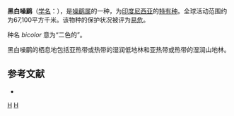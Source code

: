 {{noteTA
|G1=unit
}}
{{Speciesbox
| image = Sumatran Laughingthrush RWD4.jpg
| image caption = 黑白噪鹛
| status = VU 
| status_system = IUCN3.1
| genus = Garrulax
| species = bicolor
| authority = {{link-en|古斯塔夫·哈特劳布|Gustav Hartlaub|Hartlaub}}, 1844
| range_map = 
}}

'''黑白噪鹛'''（[[学名|学名]]：{{lang|la|''Garrulax bicolor''}}），是[[噪鹛属|噪鹛属]]的一种，为[[印度尼西亚|印度尼西亚]]的[[特有种|特有种]]。全球活动范围约为67,100平方千米。该物种的保护状况被评为[[易危|易危]]。

种名 ''bicolor'' 意为“二色的”。

黑白噪鹛的栖息地包括亚热带或热带的湿润低地林和亚热带或热带的湿润山地林。

== 参考文献 ==
*{{cite web|url=http://www.birdlife.org/datazone/speciesfactsheet.php?id=32312&m=0|title=Garrulax bicolor|publisher=[[国际鸟盟|BirdLife.org]]|accessdate=2011-06-27}}
{{Taxonbar|from=Q1923410}}

[[Category:噪鹛属|H]]
[[Category:1844年描述的鸟类|H]]